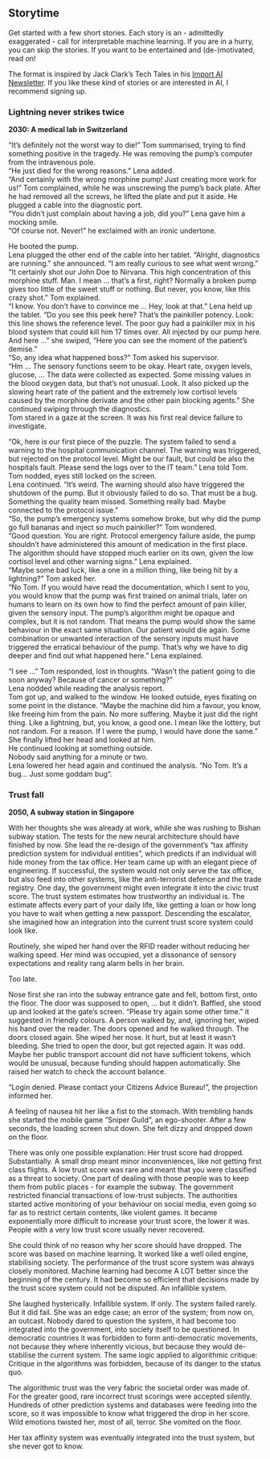 ## Storytime {#storytime}

Get started with a few short stories.
Each story is an - admittedly exaggerated - call for interpretable machine learning.
If you are in a hurry, you can skip the stories.
If you want to be entertained and (de-)motivated, read on!

The format is inspired by Jack Clark's Tech Tales in his [Import AI Newsletter](https://jack-clark.net/).
If you like these kind of stories or are interested in AI, I recommend signing up.

### Lightning never strikes twice {-}

**2030: A medical lab in Switzerland**

"It's definitely not the worst way to die!" Tom summarised, trying to find something positive in the tragedy.
He was removing the pump's computer from the intravenous pole. <br>
"He just died for the wrong reasons." Lena added. <br>
"And certainly with the wrong morphine pump!
Just creating more work for us!" Tom complained, while he was unscrewing the pump's back plate.
After he had removed all the screws, he lifted the plate and put it aside.
He plugged a cable into the diagnostic port. <br>
"You didn't just complain about having a job, did you?" Lena gave him a mocking smile. <br>
"Of course not. Never!" he exclaimed with an ironic undertone.

He booted the pump.<br>
Lena plugged the other end of the cable into her tablet.
"Alright, diagnostics are running." she announced.
"I am really curious to see what went wrong."<br>
"It certainly shot our John Doe to Nirvana.
This high concentration of this morphine stuff.
Man. I mean ... that's a first, right?
Normally a broken pump gives too little of the sweet stuff or nothing.
But never, you know, like this crazy shot." Tom explained. <br>
"I know. You don't have to convince me ... Hey, look at that." Lena held up the tablet.
"Do you see this peek here? That's the painkiller potency.
Look: this line shows the reference level.
The poor guy had a painkiller mix in his blood system that could kill him 17 times over. 
All injected by our pump here. 
And here ..." she swiped, "Here you can see the moment of the patient's demise." <br>
"So, any idea what happened boss?" Tom asked his supervisor. <br>
"Hm ... The sensory functions seem to be okay.
Heart rate, oxygen levels, glucose, ... The data were collected as expected.
Some missing values in the blood oxygen data, but that's not unusual. Look.
It also picked up the slowing heart rate of the patient and the extremely low cortisol levels caused by the morphine derivate and the other pain blocking agents."
She continued swiping through the diagnostics. <br>
Tom stared in a gaze at the screen.
It was his first real device failure to investigate.

"Ok, here is our first piece of the puzzle.
The system failed to send a warning to the hospital communication channel.
The warning was triggered, but rejected on the protocol level.
Might be our fault, but could be also the hospitals fault.
Please send the logs over to the IT team." Lena told Tom. <br>
Tom nodded, eyes still locked on the screen. <br>
Lena continued.
"It's weird.
The warning should also have triggered the shutdown of the pump.
But it obviously failed to do so.
That must be a bug.
Something the quality team missed.
Something really bad.
Maybe connected to the protocol issue." <br>
"So, the pump's emergency systems somehow broke, but why did the pump go full bananas and inject so much painkiller?" Tom wondered. <br>
"Good question.
You are right.
Protocol emergency failure aside, the pump shouldn't have administered this amount of medication in the first place.
The algorithm should have stopped much earlier on its own, given the low cortisol level and other warning signs." Lena explained. <br>
"Maybe some bad luck, like a one in a million thing, like being hit by a lightning?" Tom asked her. <br>
"No Tom.
If you would have read the documentation, which I sent to you, you would know that the pump was first trained on animal trials, later on humans to learn on its own how to find the perfect amount of pain killer, given the sensory input.
The pump's algorithm might be opaque and complex, but it is not random.
That means the pump would show the same behaviour in the exact same situation.
Our patient would die again.
Some combination or unwanted interaction of the sensory inputs must have triggered the erratical behaviour of the pump.
That's why we have to dig deeper and find out what happened here." Lena explained.

"I see ..." Tom responded, lost in thoughts.
"Wasn't the patient going to die soon anyway? Because of cancer or something?" <br>
Lena nodded while reading the analysis report. <br>
Tom got up, and walked to the window.
He looked outside, eyes fixating on some point in the distance.
"Maybe the machine did him a favour, you know, like freeing him from the pain. 
No more suffering.
Maybe it just did the right thing.
Like a lightning, but, you know, a good one. I mean like the lottery, but not random. For a reason.
If I were the pump, I would have done the same." <br>
She finally lifted her head and looked at him. <br>
He continued looking at something outside. <br>
Nobody said anything for a minute or two. <br>
Lena lowered her head again and continued the analysis.
"No Tom. It's a bug... Just some goddam bug".

### Trust fall {-}

**2050, A subway station in Singapore**

With her thoughts she was already at work, while she was rushing to Bishan subway station.
The tests for the new neural architecture should have finished by now.
She lead the re-design of the government's "tax affinity prediction system for individual entities", which predicts if an individual will hide money from the tax office.
Her team came up with an elegant piece of engineering.
If successful, the system would not only serve the tax office, but also feed into other systems, like the anti-terrorist defence and the trade registry.
One day, the government might even integrate it into the civic trust score.
The trust system estimates how trustworthy an individual is. The estimate affects every part of your daily life, like getting a loan or how long you have to wait when getting a new passport.
Descending the escalator, she imagined how an integration into the current trust score system could look like.

Routinely, she wiped her hand over the RFID reader without reducing her walking speed.
Her mind was occupied, yet a dissonance of sensory expectations and reality rang alarm bells in her brain.

Too late.

Nose first she ran into the subway entrance gate and fell, bottom first, onto the floor.
The door was supposed to open, ... but it didn't.
Baffled, she stood up and looked at the gate's screen.
"Please try again some other time." it suggested in friendly colours.
A person walked by, and, ignoring her, wiped his hand over the reader.
The doors opened and he walked through.
The doors closed again.
She wiped her nose.
It hurt, but at least it wasn't bleeding.
She tried to open the door, but got rejected again.
It was odd.
Maybe her public transport account did not have sufficient tokens, which would be unusual, because funding should happen automatically.
She raised her watch to check the account balance.

"Login denied. Please contact your Citizens Advice Bureau!", the projection informed her.

A feeling of nausea hit her like a fist to the stomach.
With trembling hands she started the mobile game "Sniper Guild", an ego-shooter.
After a few seconds, the loading screen shut down.
She felt dizzy and dropped down on the floor.

There was only one possible explanation:
Her trust score had dropped. Substantially.
A small drop meant minor inconveniences, like not getting first class flights.
A low trust score was rare and meant that you were classified as a threat to society.
One part of dealing with those people was to keep them from public places - for example the subway.
The government restricted financial transactions of low-trust subjects.
The authorities started active monitoring of your behaviour on social media, even going so far as to restrict certain contents, like violent games.
It became exponentially more difficult to increase your trust score, the lower it was.
People with a very low trust score usually never recovered.

She could think of no reason why her score should have dropped.
The score was based on machine learning.
It worked like a well oiled engine, stabilising society.
The performance of the trust score system was always closely monitored.
Machine learning had become A LOT better since the beginning of the century.
It had become so efficient that decisions made by the trust score system could not be disputed.
An infallible system.

She laughed hysterically.
Infallible system.
If only.
The system failed rarely.
But it did fail.
She was an edge case;
an error of the system;
from now on, an outcast.
Nobody dared to question the system, it had become too integrated into the government, into society itself to be questioned.
In democratic countries it was forbidden to form anti-democratic movements, not because they where inherently vicious, but because they would de-stabilise the current system.
The same logic applied to algorithmic critique:
Critique in the algorithms was forbidden, because of its danger to the status quo.

The algorithmic trust was the very fabric the societal order was made of.
For the greater good, rare incorrect trust scorings were accepted silently.
Hundreds of other prediction systems and databases were feeding into the score, so it was impossible to know what triggered the drop in her score.
Wild emotions twisted her, most of all, terror.
She vomited on the floor.

Her tax affinity system was eventually integrated into the trust system, but she never got to know.
